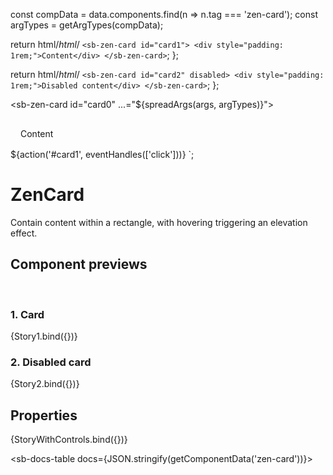 

const compData = data.components.find(n => n.tag === 'zen-card');
const argTypes = getArgTypes(compData);

<Meta title="Layout/Card" component="zen-card" argTypes={argTypes} />

  return html/*html*/ `
    <sb-zen-card id="card1">
      <div style="padding: 1rem;">Content</div>
    </sb-zen-card>
  `;
};

  return html/*html*/ `
    <sb-zen-card id="card2" disabled>
      <div style="padding: 1rem;">Disabled content</div>
    </sb-zen-card>
  `;
};

  <sb-zen-card id="card0" ...="${spreadArgs(args, argTypes)}">
    <div style="padding: 1rem;">Content</div>
  </sb-zen-card>
  ${action('#card1', eventHandles(['click']))}
`;

# ZenCard

Contain content within a rectangle, with hovering triggering an elevation effect.

## Component previews

<br />

### 1. Card

<Canvas>
  <Story name="card">{Story1.bind({})}</Story>
</Canvas>

### 2. Disabled card

<Canvas>
  <Story name="disabled">{Story2.bind({})}</Story>
</Canvas>

## Properties

<Canvas>
  <Story
    name="default"
    args={{
      ...getDefaultArgs(argTypes),
    }}
  >
    {StoryWithControls.bind({})}
  </Story>
</Canvas>

<ArgsTable story="default" />

<sb-docs-table docs={JSON.stringify(getComponentData('zen-card'))}></sb-docs-table>
